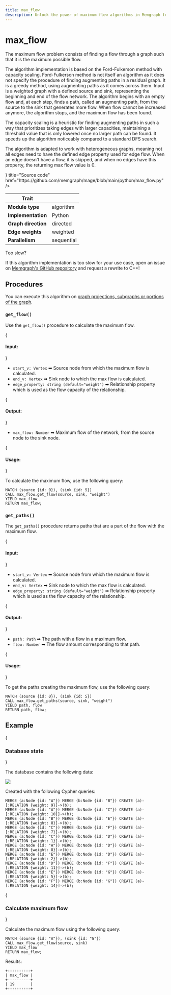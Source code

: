 ```yaml
---
title: max_flow
description: Unlock the power of maximum flow algorithms in Memgraph for analyzing flow networks. Access tutorials and comprehensive documentation to learn how to perform maximum flow analysis and gain insights from your graph data.
---
```



# max_flow

The maximum flow problem consists of finding a flow through a graph such that it
is the maximum possible flow.

The algorithm implementation is based on the Ford-Fulkerson method with capacity
scaling. Ford-Fulkerson method is not itself an algorithm as it does not specify
the procedure of finding augmenting paths in a residual graph. It is a greedy
method, using augmenting paths as it comes across them. Input is a weighted
graph with a defined source and sink, representing the beginning and end of the
flow network. The algorithm begins with an empty flow and, at each step, finds a
path, called an augmenting path, from the source to the sink that generates more
flow. When flow cannot be increased anymore, the algorithm stops, and the maximum
flow has been found.

The capacity scaling is a heuristic for finding augmenting paths in such a way
that prioritizes taking edges with larger capacities, maintaining a threshold
value that is only lowered once no larger path can be found. It speeds up the
algorithm noticeably compared to a standard DFS search.

The algorithm is adapted to work with heterogeneous graphs, meaning not all
edges need to have the defined edge property used for edge flow. When an edge 
doesn't have a flow, it is skipped, and when no edges have this property, the
returning max flow value is 0.

<Cards>
  <Card
    icon={<GitHub />}
    title="Source code"
    href="https://github.com/memgraph/mage/blob/main/python/max_flow.py"
  />
</Cards>

| Trait               |              |
| ------------------- | ------------ |
| **Module type**     | algorithm    |
| **Implementation**  | Python       |
| **Graph direction** | directed     |
| **Edge weights**    |  weighted    |
| **Parallelism**     | sequential   |

<Callout type="info"> 

Too slow? 

If this algorithm implementation is too slow for your use case, open an issue on [Memgraph's GitHub repository](https://github.com/memgraph/memgraph/issues) and request a rewrite to C++!

</Callout>

## Procedures

<Callout type="info">

You can execute this algorithm on [graph projections, subgraphs or portions of the graph](/advanced-algorithms/run-algorithms#run-procedures-on-subgraph).

</Callout>

### `get_flow()`

Use the `get_flow()` procedure to calculate the maximum flow. 

{<h4> Input: </h4>}

* `start_v: Vertex` ➡ Source node from which the maximum flow is calculated.
* `end_v: Vertex` ➡ Sink node to which the max flow is calculated.
* `edge_property: string (default="weight")` ➡ Relationship property which is used as the flow
  capacity of the relationship. 

{<h4> Output: </h4>}

* `max_flow: Number` ➡ Maximum flow of the network, from the source node to the sink node.

{<h4> Usage: </h4>}

To calculate the maximum flow, use the following query:

```cypher
MATCH (source {id: 0}), (sink {id: 5})
CALL max_flow.get_flow(source, sink, "weight")
YIELD max_flow
RETURN max_flow;
```

### `get_paths()`

The `get_paths()` procedure returns paths that are a part of the flow with the maximum flow. 

{<h4> Input: </h4>}

* `start_v: Vertex` ➡ Source node from which the maximum flow is calculated.
* `end_v: Vertex` ➡ Sink node to which the max flow is calculated.
* `edge_property: string (default="weight")` ➡ Relationship property which is used as the flow
  capacity of the relationship.

{<h4> Output: </h4>}

* `path: Path` ➡ The path with a flow in a maximum flow.
* `flow: Number` ➡ The flow amount corresponding to that path.

{<h4> Usage: </h4>}

To get the paths creating the maximum flow, use the following query:

```cypher
MATCH (source {id: 0}), (sink {id: 5})
CALL max_flow.get_paths(source, sink, "weight")
YIELD path, flow
RETURN path, flow;
```

## Example

<Steps>

{<h3> Database state </h3>} 

The database contains the following data: 

![](/pages/advanced-algorithms/available-algorithms/max_flow/max-flow-1.png)

Created with the following Cypher queries:

```cypher
MERGE (a:Node {id: "A"}) MERGE (b:Node {id: "B"}) CREATE (a)-[:RELATION {weight: 9}]->(b);
MERGE (a:Node {id: "A"}) MERGE (b:Node {id: "C"}) CREATE (a)-[:RELATION {weight: 10}]->(b);
MERGE (a:Node {id: "B"}) MERGE (b:Node {id: "E"}) CREATE (a)-[:RELATION {weight: 8}]->(b);
MERGE (a:Node {id: "C"}) MERGE (b:Node {id: "F"}) CREATE (a)-[:RELATION {weight: 7}]->(b);
MERGE (a:Node {id: "C"}) MERGE (b:Node {id: "D"}) CREATE (a)-[:RELATION {weight: 1}]->(b);
MERGE (a:Node {id: "A"}) MERGE (b:Node {id: "D"}) CREATE (a)-[:RELATION {weight: 8}]->(b);
MERGE (a:Node {id: "E"}) MERGE (b:Node {id: "D"}) CREATE (a)-[:RELATION {weight: 2}]->(b);
MERGE (a:Node {id: "D"}) MERGE (b:Node {id: "F"}) CREATE (a)-[:RELATION {weight: 11}]->(b);
MERGE (a:Node {id: "E"}) MERGE (b:Node {id: "G"}) CREATE (a)-[:RELATION {weight: 5}]->(b);
MERGE (a:Node {id: "F"}) MERGE (b:Node {id: "G"}) CREATE (a)-[:RELATION {weight: 14}]->(b);
```

{<h3> Calculate maximum flow </h3>} 

Calculate the maximum flow using the following query:

```cypher
MATCH (source {id: "A"}), (sink {id: "G"})
CALL max_flow.get_flow(source, sink)
YIELD max_flow
RETURN max_flow;
```

Results:

```plaintext
+----------+
| max_flow |
+----------+
| 19       |
+----------+
```

</Steps>
